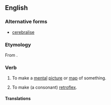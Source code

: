 ==English==

===Alternative forms===
* [[cerebralise]]

===Etymology===
From {{suffix|cerebral|ize}}.

===Verb===
{{en-verb|cerebraliz|es}}

# To make a [[mental]] [[picture]] or [[map]] of something.
# {{linguistics|obsolete}} To make (a consonant) [[retroflex]].

====Translations====
{{trans-top|to make a mental picture or map}}
{{trans-mid}}
{{trans-bottom}}

{{trans-top|to make a consonant retroflex}}
{{trans-mid}}
{{trans-bottom}}